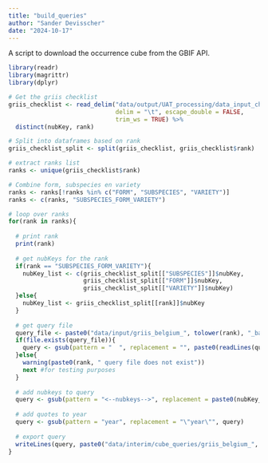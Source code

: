 ```yaml
---
title: "build_queries"
author: "Sander Devisscher"
date: "2024-10-17"
---
```


A script to download the occurrence cube from the GBIF API.

```r
library(readr)
library(magrittr)
library(dplyr)
```

```r
# Get the griis checklist
griis_checklist <- read_delim("data/output/UAT_processing/data_input_checklist_indicators.tsv", 
                              delim = "\t", escape_double = FALSE, 
                              trim_ws = TRUE) %>% 
  distinct(nubKey, rank)

# Split into dataframes based on rank
griis_checklist_split <- split(griis_checklist, griis_checklist$rank)
```

```r
# extract ranks list
ranks <- unique(griis_checklist$rank)

# Combine form, subspecies en variety
ranks <- ranks[!ranks %in% c("FORM", "SUBSPECIES", "VARIETY")]
ranks <- c(ranks, "SUBSPECIES_FORM_VARIETY")

# loop over ranks
for(rank in ranks){
  
  # print rank
  print(rank)
  
  # get nubKeys for the rank
  if(rank == "SUBSPECIES_FORM_VARIETY"){
    nubKey_list <- c(griis_checklist_split[["SUBSPECIES"]]$nubKey,
                     griis_checklist_split[["FORM"]]$nubKey,
                     griis_checklist_split[["VARIETY"]]$nubKey)
  }else{
    nubKey_list <- griis_checklist_split[[rank]]$nubKey
  }
  
  # get query file
  query_file <- paste0("data/input/griis_belgium_", tolower(rank), "_base.txt")
  if(file.exists(query_file)){
    query <- gsub(pattern = "  ", replacement = "", paste0(readLines(query_file), collapse = " "))
  }else{
    warning(paste0(rank, " query file does not exist"))
    next #for testing purposes
  }
  
  # add nubkeys to query
  query <- gsub(pattern = "<--nubkeys-->", replacement = paste0(nubKey_list, collapse = ", "), query)
  
  # add quotes to year
  query <- gsub(pattern = "year", replacement = "\"year\"", query)
  
  # export query
  writeLines(query, paste0("data/interim/cube_queries/griis_belgium_", tolower(rank), "_query.txt"))
}
```

